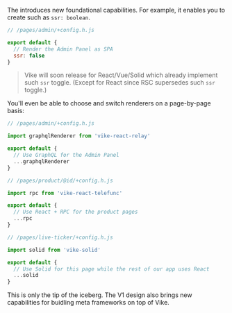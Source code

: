 
The <Link text="V1 design" href="/migration/v1-design" /> introduces new foundational capabilities. For example, it enables you to create <Link text="custom configs" href="/meta" /> such as `ssr: boolean`.

```js
// /pages/admin/+config.h.js

export default {
  // Render the Admin Panel as SPA
  ssr: false
}
```

> Vike will soon release <Link text="built-in renderers" href="/renderers" /> for React/Vue/Solid which already implement such `ssr` toggle. (Except for React since RSC supersedes such `ssr` toggle.)

You'll even be able to choose and switch renderers on a page-by-page basis:

```js
// /pages/admin/+config.h.js

import graphqlRenderer from 'vike-react-relay'

export default {
  // Use GraphQL for the Admin Panel
  ...graphqlRenderer
}
```

```js
// /pages/product/@id/+config.h.js

import rpc from 'vike-react-telefunc'

export default {
  // Use React + RPC for the product pages
  ...rpc
}
```

```js
// /pages/live-ticker/+config.h.js

import solid from 'vike-solid'

export default {
  // Use Solid for this page while the rest of our app uses React
  ...solid
}
```

This is only the tip of the iceberg. The V1 design also brings new capabilities for buidling meta frameworks on top of Vike.
